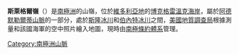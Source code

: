 {{coord|71|55|S|169|50|E|display=title}}

'''斯萊格爾嶺'''（{{lang-en|Slagle Ridge}}）是[[南極洲|南極洲]]的山嶺，位於[[維多利亞地|維多利亞地]]的[[博克格雷溫克海岸|博克格雷溫克海岸]]，屬於[[阿德默勒爾蒂山脈|阿德默勒爾蒂山脈]]的一部分，處於[[斯隆冰川|斯隆冰川]]和[[伯內特冰川|伯內特冰川]]之間，[[美國地質調查局|美國地質調查局]]根據測量和該國海軍的空中照片繪入地圖，現時由[[南極條約體系|南極條約體系]]管理。

{{DEFAULTSORT:Slagle Ridge}}
[[Category:南極洲山脈|Category:南極洲山脈]]


{{BorchgrevinkCoast-geo-stub}}